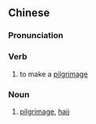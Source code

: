 {{also|朝圣}}
==Chinese==
{{zh-forms|s=朝圣}}
{{wikipedia|lang=zh}}

===Pronunciation===
{{zh-pron
|m=cháoshèng
|c=ciu4 sing3
|h=pfs=chhèu-sṳn
|mn=tiâu-sèng
|cat=v,n
}}

===Verb===
{{zh-verb}}

# to make a [[pilgrimage]]

===Noun===
{{zh-noun}}

# [[pilgrimage]], [[hajj]]